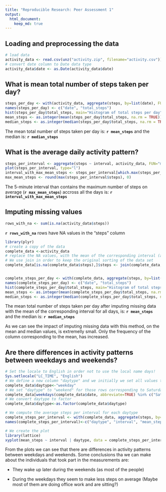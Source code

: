```yaml
---
title: "Reproducible Research: Peer Assessment 1"
output: 
  html_document:
    keep_md: true
---
```



## Loading and preprocessing the data
```r
# load data
activity_data <- read.csv(unz("activity.zip", filename="activity.csv"))
# convert date column to Date data type
activity_data$date <- as.Date(activity_data$date)
```
## What is mean total number of steps taken per day?

```r
steps_per_day <- with(activity_data, aggregate(steps, by=list(date), FUN="sum"))
names(steps_per_day) <- c("date", "total_steps")
hist(steps_per_day$total_steps, main="Histogram of total steps per day", xlab="Total steps per day", col="orange", breaks=10)
mean_steps <- as.integer(mean(steps_per_day$total_steps, na.rm = TRUE))
median_steps <- as.integer(median(steps_per_day$total_steps, na.rm = TRUE))
```
The mean total number of steps taken per day is: **`r mean_steps`** and the median is: **`r median_steps`**


## What is the average daily activity pattern?
```r
steps_per_interval <- aggregate(steps ~ interval, activity_data, FUN="mean", na.action = na.omit)
plot(steps_per_interval, type="l")
interval_with_max_mean_steps <- steps_per_interval[which.max(steps_per_interval$steps),]$interval
max_mean_steps <- round(max(steps_per_interval$steps), 0)

```

The 5-minute interval than contains the maximum number of steps on average (**`r max_mean_steps `**) accross all the days is: **`r interval_with_max_mean_steps`**


## Imputing missing values
```r
rows_with_na <- sum(is.na(activity_data$steps))
```


**`r rows_with_na`** rows have NA values in the "steps" column


```r
library(plyr)
# create a copy of the data
complete_data <-activity_data
# replace the NA values, with the mean of the corresponding interval (already calculated in: steps_per_interval)
# We use join in order to keep the original sorting of the data set
complete_data[is.na(complete_data$steps),]$steps <- join(complete_data, steps_per_interval, by="interval")[is.na(complete_data$steps),4]


complete_steps_per_day <- with(complete_data, aggregate(steps, by=list(date), FUN="sum"))
names(complete_steps_per_day) <- c("date", "total_steps")
hist(complete_steps_per_day$total_steps, main="Histogram of total steps per day (NAs repleaced by interval mean steps)", xlab="Total steps per day", col="orange", breaks=10)
mean_steps <- as.integer(mean(complete_steps_per_day$total_steps, na.rm = TRUE))
median_steps <- as.integer(median(complete_steps_per_day$total_steps, na.rm = TRUE))
```

The mean total number of steps taken per day after imputing missing data with the mean of the corresponding interval for all days, is: **`r mean_steps`** and the median is: **`r median_steps`**

As we can see the impact of imputing missing data with this method, on the mean and median values, is extremelly small. Only the frequency of the column corresponding to the mean, has increased.


## Are there differences in activity patterns between weekdays and weekends?

```r
# Set the locale to English in order not to use the local name days!
Sys.setlocale("LC_TIME", "English")
# We define a new column "daytype" and we initially we set all values to "weekday"
complete_data$daytype<-"weekday"
# We set "daytype" to "weekend" for those rows corresponding to Saturday or Sunday
complete_data[weekdays(complete_data$date, abbreviate=TRUE) %in% c("Sat", "Sun"), ]$daytype<-"weekend"
# We convert daytype to factor
complete_data$daytype<-as.factor(complete_data$daytype)

# We compute the average steps per interval for each daytype
complete_steps_per_interval <- with(complete_data, aggregate(steps, by=list(daytype, interval), FUN="mean"))
names(complete_steps_per_interval)<-c("daytype", "interval", "mean_steps")

# We create the plot
library(lattice)
xyplot(mean_steps ~ interval | daytype, data = complete_steps_per_interval, layout = c(1, 2), type="l", xlab="Interval", ylab="Number of steps")
```

From the plots we can see that there are differences in activity patterns between weekdays and weekends. Some conclusions tha we can make about the individuals that took part in the measurements are:

- They wake up later during the weekends (as most of the people)

- During the weekdays they seem to make less steps on average (Maybe most of them are doing office work and are sitting?)
